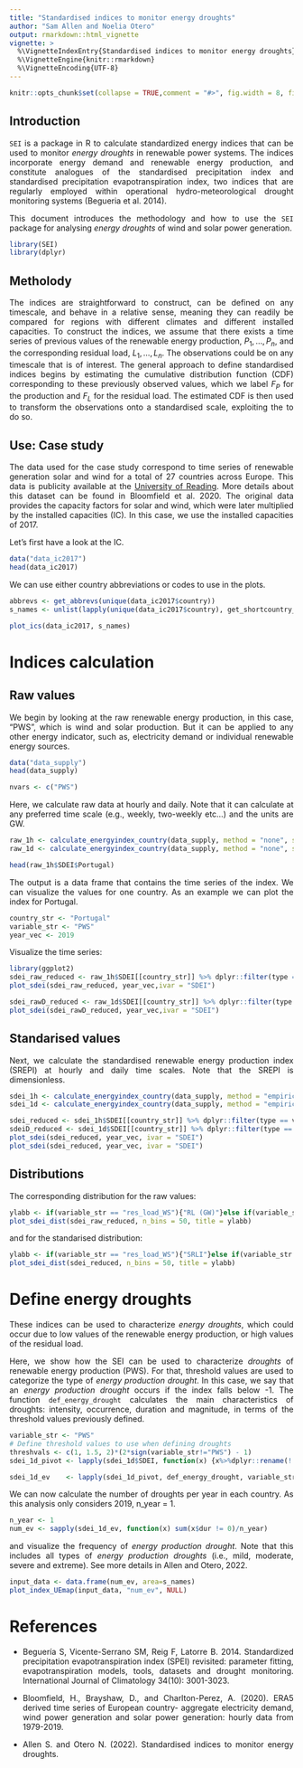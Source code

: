 ```yaml
---
title: "Standardised indices to monitor energy droughts"
author: "Sam Allen and Noelia Otero"
output: rmarkdown::html_vignette
vignette: >
  %\VignetteIndexEntry{Standardised indices to monitor energy droughts}
  %\VignetteEngine{knitr::rmarkdown}
  %\VignetteEncoding{UTF-8}
---
```


<style>
body {
text-align: justify}
</style>

```r
knitr::opts_chunk$set(collapse = TRUE,comment = "#>", fig.width = 8, fig.height = 6)
```


## Introduction

`SEI` is a package in R to calculate standardized energy indices that can be used to monitor *energy droughts* in renewable power systems. The indices incorporate energy demand and renewable energy production, and constitute analogues of the standardised precipitation index and standardised precipitation evapotranspiration index, two indices that are regularly employed within operational hydro-meteorological drought monitoring systems (Begueria et al. 2014). 

This document introduces the methodology and how to use the `SEI` package for analysing *energy droughts* of wind and solar power generation. 

  
```r
library(SEI)
library(dplyr)
```

## Metholody

The indices are straightforward to construct, can be defined on any timescale, and behave in a relative sense, meaning they can readily be compared for regions with different climates and different installed capacities.
To construct the indices, we assume that there exists a time series of previous values of the renewable energy production, $P_{1}, \dots, P_{n}$, and the corresponding residual load, $L_{1}, \dots, L_{n}$. The observations could be on any timescale that is of interest. The general approach to define standardised indices begins by estimating the cumulative distribution function (CDF) corresponding to these previously observed values, which we label $F_{P}$ for the production and $F_{L}$ for the residual load. The estimated CDF is then used to transform the observations onto a standardised scale, exploiting the \textit{probability integral transform} to do so.  

## Use: Case study

The data used for the case study correspond to time series of renewable generation solar and wind for a total of 27 countries across Europe. This data is publicity available at the [University of Reading](https://researchdata.reading.ac.uk/275/). More details about this dataset can be found in Bloomfield et al. 2020. The original data provides the capacity factors for solar and wind, which were later multiplied by the installed capacities (IC). In this case, we use the installed capacities of 2017.

Let's first have a look at the IC.

```r
data("data_ic2017")
head(data_ic2017)
```

We can use either country abbreviations or codes to use in the plots. 

```r
abbrevs <- get_abbrevs(unique(data_ic2017$country))
s_names <- unlist(lapply(unique(data_ic2017$country), get_shortcountry_names))
```

```r
plot_ics(data_ic2017, s_names)
```

# Indices calculation

## Raw values

We begin by looking at the raw renewable energy production, in this case, "PWS", which is wind and solar production.
But it can be applied to any other energy indicator, such as, electricity demand or individual renewable energy sources.

```r
data("data_supply")
head(data_supply)
```

```r
nvars <- c("PWS") 
```


Here, we calculate raw data at hourly and daily. Note that it can calculate at any preferred time scale (e.g., weekly,  two-weekly etc...) and the units are GW.
  
```r
raw_1h <- calculate_energyindex_country(data_supply, method = "none", scale = NULL, nvars)
raw_1d <- calculate_energyindex_country(data_supply, method = "none", scale = 24, nvars)
```

```r
head(raw_1h$SDEI$Portugal)
```

The output is a data frame that contains the time series of the index. We can visualize the values for one country. As an example we can plot the index for Portugal.

```r
country_str <- "Portugal"
variable_str <- "PWS"
year_vec <- 2019
```

Visualize the time series:

```r
library(ggplot2)
sdei_raw_reduced <- raw_1h$SDEI[[country_str]] %>% dplyr::filter(type == variable_str)
plot_sdei(sdei_raw_reduced, year_vec,ivar = "SDEI")
```

```r
sdei_rawD_reduced <- raw_1d$SDEI[[country_str]] %>% dplyr::filter(type == variable_str)
plot_sdei(sdei_rawD_reduced, year_vec,ivar = "SDEI")
```


## Standarised values

Next, we calculate the standardised renewable energy production index (SREPI) at hourly and daily time scales. Note that the SREPI is dimensionless. 

```r
sdei_1h <- calculate_energyindex_country(data_supply, method = "empirical", scale = NULL, nvars)
sdei_1d <- calculate_energyindex_country(data_supply, method = "empirical", scale = 24, nvars)
```


```r
sdei_reduced <- sdei_1h$SDEI[[country_str]] %>% dplyr::filter(type == variable_str)
sdeiD_reduced <- sdei_1d$SDEI[[country_str]] %>% dplyr::filter(type == variable_str)
plot_sdei(sdei_reduced, year_vec, ivar = "SDEI")
plot_sdei(sdei_reduced, year_vec, ivar = "SDEI")
```


## Distributions

The corresponding distribution for the raw values:

```r
ylabb <- if(variable_str == "res_load_WS"){"RL (GW)"}else if(variable_str == "PWS"){"REP (GW)"}else{""}
plot_sdei_dist(sdei_raw_reduced, n_bins = 50, title = ylabb)
```

and for the standarised distribution:

```r
ylabb <- if(variable_str == "res_load_WS"){"SRLI"}else if(variable_str == "PWS"){"SREPI"}else{""}
plot_sdei_dist(sdei_reduced, n_bins = 50, title = ylabb)
```

# Define energy droughts 

These indices can be used to characterize *energy droughts*, which could occur due to low values of the renewable energy production, or high values of the residual load. 

Here, we show how the SEI can be used to characterize *droughts* of renewable energy production (PWS). For that, threshold values are used to categorize the type of *energy production drought*. In this case,  we say that an *energy production drought* occurs if the index falls below -1. The function `def_energy_drought` calculates the main characteristics of droughts: intensity, occurrence, duration and magnitude, in terms of the threshold values previously defined.



```r
variable_str <- "PWS"
# Define threshold values to use when defining droughts
threshvals <- c(1, 1.5, 2)*(2*sign(variable_str!="PWS") - 1) 
sdei_1d_pivot <- lapply(sdei_1d$SDEI, function(x) {x%>%dplyr::rename(!!variable_str:=SDEI)})
```

```r
sdei_1d_ev    <- lapply(sdei_1d_pivot, def_energy_drought, variable_str, threshvals, higher = variable_str!="PWS")
```

We can now calculate the number of droughts per year in each country. As this analysis only considers 2019, n_year = 1. 

```r
n_year <- 1
num_ev <- sapply(sdei_1d_ev, function(x) sum(x$dur != 0)/n_year) 
```

and visualize the frequency of *energy production drought*. Note that this includes all types of *energy production droughts* (i.e., mild, moderate, severe and extreme). See more details in Allen and Otero, 2022.

```r
input_data <- data.frame(num_ev, area=s_names)
plot_index_UEmap(input_data, "num_ev", NULL)
```


References
==========

- Beguería S, Vicente-Serrano SM, Reig F, Latorre B. 2014. Standardized precipitation evapotranspiration index (SPEI) revisited: parameter fitting, evapotranspiration models, tools, datasets and drought monitoring. International Journal of Climatology 34(10): 3001-3023.

- Bloomfield, H., Brayshaw, D., and Charlton-Perez, A. (2020). ERA5 derived time series of European country-
aggregate electricity demand, wind power generation and solar power generation: hourly data from 1979-2019.

- Allen S. and Otero N. (2022). Standardised indices to monitor energy droughts.